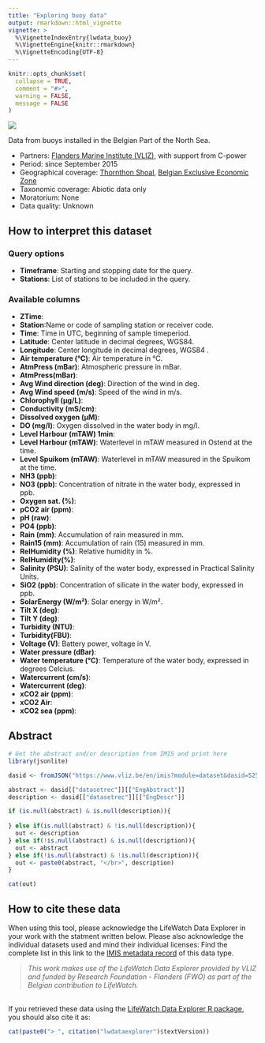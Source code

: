 ```yaml
---
title: "Exploring buoy data"
output: rmarkdown::html_vignette
vignette: >
  %\VignetteIndexEntry{lwdata_buoy}
  %\VignetteEngine{knitr::rmarkdown}
  %\VignetteEncoding{UTF-8}
---
```


```r
knitr::opts_chunk$set(
  collapse = TRUE,
  comment = "#>",
  warning = FALSE,
  message = FALSE
)
```
<!--- Insert image  -->
<img src='lwde_buoy.png' class='rightimg'/>

<!--- Describe datatype in one or two sentences. -->
Data from buoys installed in the Belgian Part of the North Sea.

- Partners: [Flanders Marine Institute (VLIZ)](https://www.vliz.be/en/imis?module=institute&insid=36), with support from C-power
- Period: since September 2015
- Geographical coverage: [Thornthon Shoal](https://marineregions.org/gazetteer.php?p=details&id=2438), [Belgian Exclusive Economic Zone](https://www.marineregions.org/gazetteer.php?p=details&id=3293)
- Taxonomic coverage: Abiotic data only
- Moratorium: None
- Data quality: Unknown
 
## How to interpret this dataset
 
### Query options
* **Timeframe**: Starting and stopping date for the query.
* **Stations**:  List of stations to be included in the query.
 
### Available columns
* **ZTime**:                    
* **Station**:Name or code of sampling station or receiver code.               
* **Time**: Time in UTC, beginning of sample timeperiod.                  
* **Latitude**: Center latitude in decimal degrees, WGS84.               
* **Longitude**: Center longitude in decimal degrees, WGS84 .               
* **Air temperature (°C)**: Air temperature in °C.   
* **AtmPress (mBar)**: Atmospheric pressure in mBar.        
* **AtmPress(mBar)**:        
* **Avg Wind direction (deg)**: Direction of the wind in deg.
* **Avg Wind speed (m/s)**: Speed of the wind in m/s.    
* **Chlorophyll (µg/L)**:    
* **Conductivity (mS/cm)**:     
* **Dissolved oxygen (µM)**:    
* **DO (mg/l)**: Oxygen dissolved in the water body in mg/l.               
* **Level Harbour (mTAW) 1min**:
* **Level Harbour (mTAW)**: Waterlevel in mTAW measured in Ostend at the time.    
* **Level Spuikom (mTAW)**: Waterlevel in mTAW measured in the Spuikom at the time.    
* **NH3 (ppb)**:                
* **NO3 (ppb)**: Concentration of nitrate in the water body, expressed in ppb.                
* **Oxygen sat. (%)**:          
* **pCO2 air (ppm)**:           
* **pH (raw)**:                 
* **PO4 (ppb)**:                
* **Rain (mm)**: Accumulation of rain measured in mm.               
* **Rain15 (mm)**: Accumulation of rain (15) measured in mm.             
* **RelHumidity (%)**: Relative humidity in %.            
* **RelHumidity(%)**:        
* **Salinity (PSU)**: Salinity of the water body, expressed in Practical Salinity Units.          
* **SiO2 (ppb)**: Concentration of silicate in the water body, expressed in ppb.         
* **SolarEnergy (W/m²)**: Solar energy in W/m².      
* **Tilt X (deg)**:             
* **Tilt Y (deg)**:             
* **Turbidity (NTU)**:          
* **Turbidity(FBU)**:           
* **Voltage (V)**: Battery power, voltage in V.             
* **Water pressure (dBar)**:    
* **Water temperature (°C)**: Temperature of the water body, expressed in degrees Celcius.  
* **Watercurrent (cm/s)**:      
* **Watercurrent (deg)**:       
* **xCO2 air (ppm)**:           
* **xCO2 Air**:                 
* **xCO2 sea (ppm)**:  



## Abstract
```r
# Get the abstract and/or description from IMIS and print here
library(jsonlite)

dasid <- fromJSON("https://www.vliz.be/en/imis?module=dataset&dasid=5252&show=json")

abstract <- dasid[["datasetrec"]][["EngAbstract"]]
description <- dasid[["datasetrec"]][["EngDescr"]]

if (is.null(abstract) & is.null(description)){
  
} else if(is.null(abstract) & !is.null(description)){
  out <- description
} else if(!is.null(abstract) & is.null(description)){
  out <- abstract
} else if(!is.null(abstract) & !is.null(description)){
  out <- paste0(abstract, "</br>", description)
}

cat(out)
```
 
## How to cite these data

When using this tool, please acknowledge the LifeWatch Data Explorer in your work with the statment written below. Please also acknowledge the individual datasets used and mind their individual licenses: Find the complete list in this link to the [IMIS metadata record](https://www.vliz.be/en/imis?module=dataset&dasid=5252) of this data type.

> _This work makes use of the LifeWatch Data Explorer provided by VLIZ and funded by Research Foundation - Flanders (FWO) as part of the Belgian contribution to LifeWatch._

</br>
If you retrieved these data using the [LifeWatch Data Explorer R package](https://github.com/lifewatch/lwdataexplorer/), you should also cite it as: 

```r
cat(paste0("> ", citation("lwdataexplorer")$textVersion))
```
